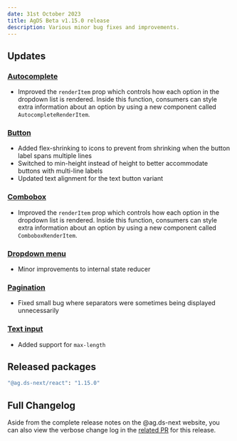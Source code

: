 ```yaml
---
date: 31st October 2023
title: AgDS Beta v1.15.0 release
description: Various minor bug fixes and improvements.
---
```


## Updates

### [Autocomplete](/components/autocomplete)

- Improved the `renderItem` prop which controls how each option in the dropdown list is rendered. Inside this function, consumers can style extra information about an option by using a new component called `AutocompleteRenderItem`.

### [Button](/components/button)

- Added flex-shrinking to icons to prevent from shrinking when the button label spans multiple lines
- Switched to min-height instead of height to better accommodate buttons with multi-line labels
- Updated text alignment for the text button variant

### [Combobox](/components/combobox)

- Improved the `renderItem` prop which controls how each option in the dropdown list is rendered. Inside this function, consumers can style extra information about an option by using a new component called `ComboboxRenderItem`.

### [Dropdown menu](/components/dropdown-menu)

- Minor improvements to internal state reducer

### [Pagination](/components/text-input)

- Fixed small bug where separators were sometimes being displayed unnecessarily

### [Text input](/components/text-input)

- Added support for `max-length`

## Released packages

```sh
"@ag.ds-next/react": "1.15.0"
```

## Full Changelog

Aside from the complete release notes on the @ag.ds-next website, you can also view the verbose change log in the [related PR](https://github.com/agriculture-gov-au/agds-next/pull/1441) for this release.
